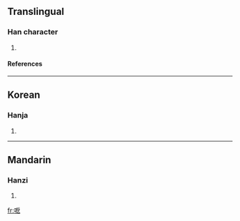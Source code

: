 ==Translingual==
===Han character===
{{Han char|rn=30|rad=口|as=05|sn=8|four=|canj=口竹尸弓 (RHSN), 口戈尸弓 (RISN)}}
# {{defn|Han|sort=口05}}
====References====
{{Han ref|kx=0181.200|dkj=03425|dj=0399.270|hdz=10608.090|uh=545D|ud=21597}}
----
==Korean==
===Hanja===
{{ko-hanja|hangeul=액|rv=aek|mr=aek}}
# {{defn|Korean}}
----
==Mandarin==
===Hanzi===
{{cmn-hanzi|pin=[[è]] ([[e4]])|wg=o<sup>4</sup>}}
# {{defn|Mandarin}}

[[fr:呝]]